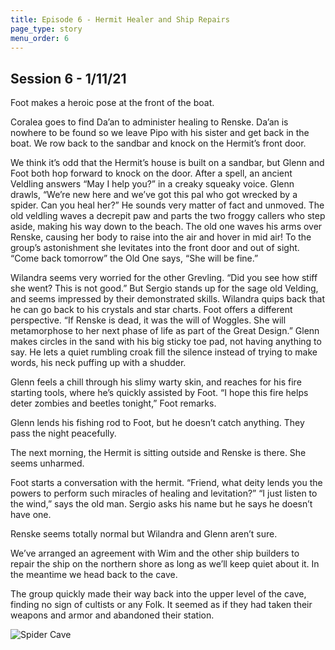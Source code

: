 ```yaml
---
title: Episode 6 - Hermit Healer and Ship Repairs
page_type: story
menu_order: 6
---
```


## Session 6 - 1/11/21

Foot makes a heroic pose at the front of the boat.

Coralea goes to find Da’an to administer healing to Renske. Da’an is nowhere to be found so we leave Pipo with his sister and get back in the boat. We row back to the sandbar and knock on the Hermit’s front door.

We think it’s odd that the Hermit’s house is built on a sandbar, but Glenn and Foot both hop forward to knock on the door. After a spell, an ancient Veldling answers “May I help you?” in a creaky squeaky voice.
Glenn drawls, “We’re new here and we’ve got this pal who got wrecked by a spider. Can you heal her?” He sounds very matter of fact and unmoved.
The old veldling waves a decrepit paw and parts the two froggy callers who step aside, making his way down to the beach. The old one waves his arms over Renske, causing her body to raise into the air and hover in mid air! To the group’s astonishment she levitates into the front door and out of sight. “Come back tomorrow” the Old One says, “She will be fine.”

Wilandra seems very worried for the other Grevling. “Did you see how stiff she went? This is not good.” But Sergio stands up for the sage old Velding, and seems impressed by their demonstrated skills. Wilandra quips back that he can go back to his crystals and star charts.
Foot offers a different perspective. “If Renske is dead, it was the will of Woggles. She will metamorphose to her next phase of life as part of the Great Design.” Glenn makes circles in the sand with his big sticky toe pad, not having anything to say. He lets a quiet rumbling croak fill the silence instead of trying to make words, his neck puffing up with a shudder.

Glenn feels a chill through his slimy warty skin, and reaches for his fire starting tools, where he’s quickly assisted by Foot. “I hope this fire helps deter zombies and beetles tonight,” Foot remarks.

Glenn lends his fishing rod to Foot, but he doesn’t catch anything. They pass the night peacefully.

The next morning, the Hermit is sitting outside and Renske is there. She seems unharmed.

Foot starts a conversation with the hermit. “Friend, what deity lends you the powers to perform such miracles of healing and levitation?”
“I just listen to the wind,” says the old man.
Sergio asks his name but he says he doesn’t have one.

Renske seems totally normal but Wilandra and Glenn aren’t sure.

We’ve arranged an agreement with Wim and the other ship builders to repair the ship on the northern shore as long as we’ll keep quiet about it. In the meantime we head back to the cave.

The group quickly made their way back into the upper level of the cave, finding no sign of cultists or any Folk. It seemed as if they had taken their weapons and armor and abandoned their station.

![Spider Cave](../../../images/story/gygalos_cave02.png)
